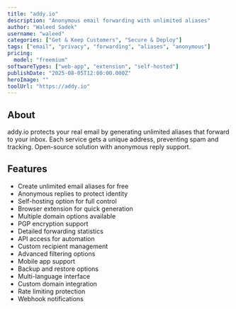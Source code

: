 ```yaml
---
title: "addy.io"
description: "Anonymous email forwarding with unlimited aliases"
author: "Waleed Sadek"
username: "waleed"
categories: ["Get & Keep Customers", "Secure & Deploy"]
tags: ["email", "privacy", "forwarding", "aliases", "anonymous"]
pricing:
  model: "freemium"
softwareTypes: ["web-app", "extension", "self-hosted"]
publishDate: "2025-08-05T12:00:00.000Z"
heroImage: ""
toolUrl: "https://addy.io"
---
```

## About
addy.io protects your real email by generating unlimited aliases that forward to your inbox. Each service gets a unique address, preventing spam and tracking. Open-source solution with anonymous reply support.

## Features
- Create unlimited email aliases for free
- Anonymous replies to protect identity
- Self-hosting option for full control
- Browser extension for quick generation
- Multiple domain options available
- PGP encryption support
- Detailed forwarding statistics
- API access for automation
- Custom recipient management
- Advanced filtering options
- Mobile app support
- Backup and restore options
- Multi-language interface
- Custom domain integration
- Rate limiting protection
- Webhook notifications
